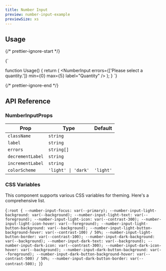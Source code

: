 ```yaml
---
title: Number Input
preview: number-input-example
previewSize: xs
---
```


## Usage

{/* prettier-ignore-start */}

<CodeBlock lang="ts">{`

function Usage() {
    return (
      <NumberInput errors={['Please select a quantity.']} min={0} max={5} label="Quantity" />
    );
}
`}
</CodeBlock>

{/* prettier-ignore-end */}

## API Reference

### NumberInputProps

| Prop             | Type                | Default   |
| ---------------- | ------------------- | --------- |
| `className`      | `string`            |           |
| `label`          | `string`            |           |
| `errors`         | `string[]`          |           |
| `decrementLabel` | `string`            |           |
| `incrementLabel` | `string`            |           |
| `colorScheme`    | `'light' \| 'dark'` | `'light'` |

### CSS Variables

This component supports various CSS variables for theming. Here's a comprehensive list.

<CodeBlock lang="css">{`
:root {
    --number-input-focus: var(--primary);
    --number-input-light-background: var(--background);
    --number-input-light-text: var(--foreground);
    --number-input-light-icon: var(--contrast-300);
    --number-input-light-icon-hover: var(--foreground);
    --number-input-light-button-background: var(--background);
    --number-input-light-button-background-hover: var(--contrast-100) / 50%;
    --number-input-light-button-border: var(--contrast-100);
    --number-input-dark-background: var(--background);
    --number-input-dark-text: var(--background);
    --number-input-dark-icon: var(--contrast-300);
    --number-input-dark-icon-hover: var(--background);
    --number-input-dark-button-background: var(--foreground);
    --number-input-dark-button-background-hover: var(--contrast-500) / 50%;
    --number-input-dark-button-border: var(--contrast-500);
}
`}</CodeBlock>
